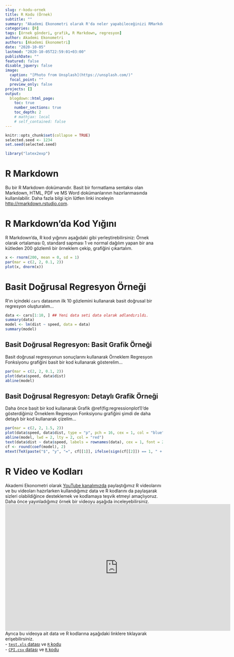 ```yaml
---
slug: r-kodu-ornek
title: R Kodu (Örnek)
subtitle: ""
summary: "Akademi Ekonometri olarak R'da neler yapabileceğinizi RMarkdown kullanarak çok kısaca anlatmaya çalıştık."
categories: [R]
tags: [örnek gönderi, grafik, R Markdown, regresyon]
author: Akademi Ekonometri
authors: [Akademi Ekonometri]
date: "2020-10-05"
lastmod: "2020-10-05T22:59:01+03:00"
publishDate: ""
featured: false
disable_jquery: false
image:
  caption: "[Photo from Unsplash](https://unsplash.com/)"
  focal_point: ""
  preview_only: false
projects: []
output:
  blogdown::html_page:
    toc: true
    number_sections: true
    toc_depth: 2
    # mathjax: local
    # self_contained: false
---
```


```r
knitr::opts_chunk$set(collapse = TRUE)
selected.seed <- 1234
set.seed(selected.seed)
```
```r
library("latex2exp")
```

# R Markdown

Bu bir R Markdown dokümanıdır. Basit bir formatlama sentaksı olan Markdown, HTML, PDF ve MS Word dokümanlarının hazırlanmasında kullanılabilir. Daha fazla bilgi için lütfen linki inceleyin <http://rmarkdown.rstudio.com>.

# R Markdown'da Kod Yığını

R Markdown'da, R kod yığınını aşağıdaki gibi yerleştirebilirsiniz:
Örnek olarak ortalaması 0, standard sapması 1 ve normal dağılım yapan bir ana kütleden 200 gözlemli bir örneklem çekip, grafiğini çıkartalım.
```r
x <- rnorm(200, mean = 0, sd = 1)
par(mar = c(2, 2, 0.1, 2))
plot(x, dnorm(x))
```

# Basit Doğrusal Regresyon Örneği

R'ın içindeki `cars` datasının ilk 10 gözlemini kullanarak basit doğrusal bir regresyon oluşturalım...
```r
data <- cars[1:10, ] ## Yeni data seti data olarak adlandırıldı.
summary(data)
model <- lm(dist ~ speed, data = data)
summary(model)
```

## Basit Doğrusal Regresyon: Basit Grafik Örneği

Basit doğrusal regresyonun sonuçlarını kullanarak Örneklem Regresyon Fonksiyonu grafiğini basit bir kod kullanarak gösterelim...
```r
par(mar = c(2, 2, 0.1, 2))
plot(data$speed, data$dist)
abline(model)
```

## Basit Doğrusal Regresyon: Detaylı Grafik Örneği

Daha önce basit bir kod kullanarak Grafik \@ref(fig:regressionplot1)'de gösterdiğimiz Örneklem Regresyon Fonksiyonu grafiğini şimdi de daha detaylı bir kod kullanarak çizelim...
```r
par(mar = c(2, 2, 1.5, 2))
plot(data$speed, data$dist, type = "p", pch = 16, cex = 1, col = "blue", main = "Örneklem Regresyon Fonksiyonu", xlab = "X", ylab = "Y", xlim = c(0, max(data$speed)), ylim = c(0, max(data$dist)))
abline(model, lwd = 2, lty = 2, col = "red")
text(data$dist ~ data$speed, labels = rownames(data), cex = 1, font = 2, pos = 4)
cf <- round(coef(model), 2)
mtext(TeX(paste("$", "y", "=", cf[[1]], ifelse(sign(cf[[2]]) == 1, " + ", " - "), abs(cf[[2]]), "x", "$")), adj = 1, padj = 0)
```

# R Video ve Kodları

Akademi Ekonometri olarak [YouTube kanalımızda](https://www.youtube.com/c/AkademiEkonometri) paylaştığımız R videolarını ve bu videoları hazırlarken kullandığımız data ve R kodlarını da paylaşarak sizleri olabildiğince desteklemek ve kodlamaya teşvik etmeyi amaçlıyoruz. Daha önce yayınladığımız örnek bir videoyu aşağıda inceleyebilirsiniz.  
<iframe width="720" height="405" src="https://www.youtube.com/embed/GCAJ_p5zqYI" frameborder="0" allow="accelerometer; autoplay; encrypted-media; gyroscope; picture-in-picture" allowfullscreen></iframe>  
Ayrıca bu videoya ait data ve R kodlarına aşağıdaki linklere tıklayarak erişebilirsiniz.  
- [`test.xls` datası](test.xls) ve [`R` kodu](test.R)  
- [`CPI.csv` datası](CPI.csv) ve [`R` kodu](CPI.R)
